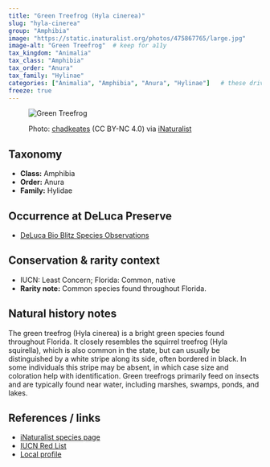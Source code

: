 ```yaml
---
title: "Green Treefrog (Hyla cinerea)"
slug: "hyla-cinerea"
group: "Amphibia"
image: "https://static.inaturalist.org/photos/475867765/large.jpg"        # keep for thumbnails
image-alt: "Green Treefrog"  # keep for a11y
tax_kingdom: "Animalia"
tax_class: "Amphibia"
tax_order: "Anura"
tax_family: "Hylinae"
categories: ["Animalia", "Amphibia", "Anura", "Hylinae"]   # these drive the chips + filtering
freeze: true
---
```


<figure class="species-figure">

<img src="https://static.inaturalist.org/photos/475867765/large.jpg" alt="Green Treefrog" class="species-photo"/>

<figcaption class="photo-credit">

Photo: <a href="https://www.inaturalist.org/people/chadkeates">chadkeates</a> (CC BY-NC 4.0) via <a href="https://www.inaturalist.org/observations/264975915">iNaturalist</a>

</figcaption>

</figure>

## Taxonomy

-   **Class:** Amphibia
-   **Order:** Anura
-   **Family:** Hylidae

## Occurrence at DeLuca Preserve

-   [DeLuca Bio Blitz Species Observations](https://www.inaturalist.org/observations?project_id=annual-uf-ifas-deluca-bioblitz-data&taxon_id=23969&verifiable=any)

## Conservation & rarity context

-   IUCN: Least Concern; Florida: Common, native
-   **Rarity note:** Common species found throughout Florida.

## Natural history notes

The green treefrog (Hyla cinerea) is a bright green species found throughout Florida. It closely resembles the squirrel treefrog (Hyla squirella), which is also common in the state, but can usually be distinguished by a white stripe along its side, often bordered in black. In some individuals this stripe may be absent, in which case size and coloration help with identification. Green treefrogs primarily feed on insects and are typically found near water, including marshes, swamps, ponds, and lakes.

## References / links

-   [iNaturalist species page](https://www.inaturalist.org/taxa/23969-Hyla-cinerea)
-   [IUCN Red List](https://www.iucnredlist.org/species/55449/118978218)
-   [Local profile](https://ufwildlife.ifas.ufl.edu/frogs/greentreefrog.shtml)
